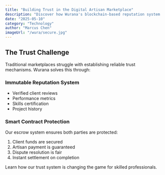 ```yaml
---
title: "Building Trust in the Digital Artisan Marketplace"
description: "Discover how Wurana's blockchain-based reputation system is revolutionizing trust between artisans and clients."
date: "2025-05-10"
category: "Technology"
author: "Marcus Chen"
imageUrl: "/wura/secure.jpg"
---
```


## The Trust Challenge

Traditional marketplaces struggle with establishing reliable trust mechanisms. Wurana solves this through:

### Immutable Reputation System

- Verified client reviews
- Performance metrics
- Skills certification
- Project history

### Smart Contract Protection

Our escrow system ensures both parties are protected:

1. Client funds are secured
2. Artisan payment is guaranteed
3. Dispute resolution is fair
4. Instant settlement on completion

Learn how our trust system is changing the game for skilled professionals.